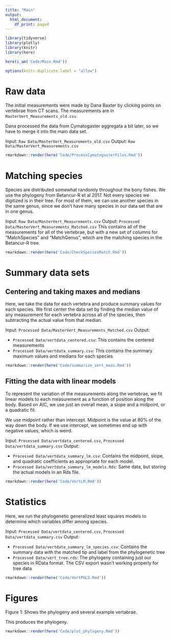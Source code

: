 ```yaml
---
title: "Main"
output:
  html_document:
    df_print: paged
---
```


```r
library(tidyverse)
library(plotly)
library(knitr)
library(here)
```

```r
here(i_am('Code/Main.Rmd'))
```

```r
options(knitr.duplicate.label = "allow")
```

# Raw data

The initial measurements were made by Dana Baxter by clicking points on vertebrae from CT scans. The measurements are in `MasterVert_Measurements_old.csv`.

Dana processed the data from Cymatogaster aggregata a bit later, so we have to merge it into the main data set.

Input: `Raw Data/MasterVert_Measurements_old.csv`
Output: `Raw Data/MasterVert_Measurements.csv`
```r
rmarkdown::render(here('Code/ProcessCymatogasterFiles.Rmd'))
```

# Matching species

Species are distributed somewhat randomly throughout the bony fishes. We use the phylogeny from Betancur-R et al 2017. Not every species we digitized is in their tree. For most of them, we can use another species in the same genus, since we don't have many species in our data set that are in one genus.

Input: `Raw Data/MasterVert_Measurements.csv`
Output: `Processed Data/MasterVert_Measurements_Matched.csv`
   This contains all of the measurements for all of the vertebrae, but with a new set of columns for "MatchSpecies" and "MatchGenus", which are the matching species in the Betancur-R tree.
```r
rmarkdown::render(here('Code/CheckSpeciesMatch.Rmd'))
```

# Summary data sets

## Centering and taking maxes and medians

Here, we take the data for each vertebra and produce summary values for each species. We first center the data set by finding the median value of any measurement for each vertebra across all of the species, then subtracting the actual value from that median.

Input: `Processed Data/MasterVert_Measurements_Matched.csv`
Output: 

* `Processed Data/vertdata_centered.csv`: This contains the centered measurements
* `Processed Data/vertdata_summary.csv`: This contains the summary maximum values and medians for each species
```r
rmarkdown::render(here('Code/summarize_vert_meas.Rmd'))
```


## Fitting the data with linear models

To represent the variation of the measurements along the vertebrae, we fit linear models to each measurement as a function of position along the body. Based on AIC, we use just an overall mean, a slope and a midpoint, or a quadratic fit.

We use midpoint rather than intercept. Midpoint is the value at 80% of the way down the body. If we use intercept, we sometimes end up with negative values, which is weird.

Input: `Processed Data/vertdata_centered.csv`,
   `Processed Data/vertdata_summary.csv`
Output: 

* `Processed Data/vertdata_summary_lm.csv`: Contains the midpoint, slope, and quadratic coefficients as appropriate for each model.
* `Processed Data/vertdata_summary_lm_models.Rds`: Same data, but storing the actual models in an Rds file.
```r
rmarkdown::render(here('Code/VertLM.Rmd'))
```

# Statistics

Here, we run the phylogenetic generalized least squares models to determine which variables differ among species.

Input: `Processed Data/vertdata_centered.csv`,
   `Processed Data/vertdata_summary.csv`
Output: 

* `Processed Data/vertdata_summary_lm_species.csv`: Contains the summary data with the matched tip and label from the phylogenetic tree
* `Processed Data/vert_tree.rds`: The phylogeny containing just our species in RData format. The CSV export wasn't working properly for tree data
```r
rmarkdown::render(here('Code/VertPGLS.Rmd'))
```

# Figures

Figure 1: Shows the phylogeny and several example vertabrae.

This produces the phylogeny.
```r
rmarkdown::render(here('Code/plot_phylogeny.Rmd'))
```



